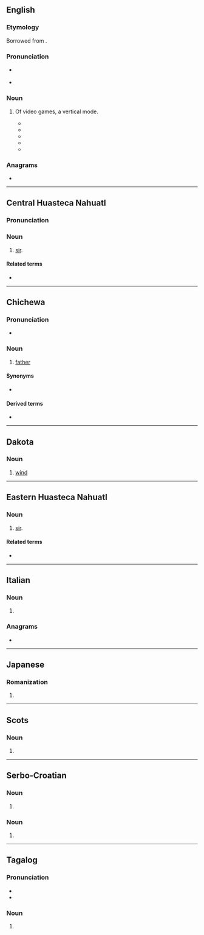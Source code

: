 {{also|Tate|tâte|tâté|täte|tatë|tatę|-tate|тате}}
==English==

===Etymology===
Borrowed from {{bor|en|ja|たて}}.

===Pronunciation===
* {{IPA|en|/tɔːteɪ/|/teɪt/}} {{qualifier|The second is Anglicized and as if the etymology was from ''[[rotate]]''; the first is closer to the Japanese original.}}
* {{rhymes|en|ɔːteɪ|eɪt|s1=2|s2=1}}

===Noun===
{{en-noun|-}}

# {{rfv-sense|en}} {{lb|en|video games}} Of video games, a vertical mode.
#* {{quote-newsgroup|en|url=https://groups.google.com/g/uk.games.video.dreamcast/c/-YUiki3C7KA/m/Ax9JazF8JhcJ|title=What television are you using with your console?|group=uk.games.video.dreamcast|author=JigsawMan|date=20 Sept 2002, 17:41:53|passage=This is a monitor, not a TV - but I LOVE it for gaming purposes as I can easily rotate the screen. I had to unscrew the rotation mechanism and flip it around so that '''Tate''' mode games play the right way up.}}
#* {{quote-newsgroup|en|url=https://groups.google.com/g/uk.games.video.misc/c/Jl1r2IvhsUU/m/Qza-qX-_1m4J|title=Good 4:3 TV for Gaming?|group=uk.games.video.misc|author=Dan|date=4 Aug 2003, 15:03:35|passage=Shiki is good, haven;t played that in '''tate''' mode yet. I though Psyvariar was boring to begin with - but that was because I just didn;t 'get' the game. Now I love it. Haven;t played that in '''Tate''' yet either. Hence the need for a whizz bang TV!}}
#* {{quote-newsgroup|en|url=https://groups.google.com/g/alt.games.video.xbox/c/tp1q0PtAULA/m/1ztk4QWJlmkJ|title=Midway arcade classics|group=alt.games.video.xbox|author=EssenceK|date=4 Dec 2003, 03:06:53|passage=Perhaps the next generation of consoles, with more RAM, will finally give us some worthy collections. All vertical games should have '<b>tate</b>' capability, Menus should be slick, with full-screen detailed adverts, commercials, interviews w/developer, etc.}}
#* {{quote-newsgroup|en|url=https://groups.google.com/g/rec.games.video.classic/c/mX8IPZbDEv4/m/pMCI-dbqE_YJ|title=What size TV do you use to play classic games?|group=rec.games.video.classic|author=crymad|date=21 Sept 2005, 16:03:12|passage=I think the small size of the screen allows the eye to take in the entire playfield, lessening the chances of dying from some unseen projectile catching your vision off guard. Plus, it's a snap to< flip the monitor vertically to play in "'''tate'''" mode.}}
#* {{quote-newsgroup|en|url=https://groups.google.com/g/alt.tv.tech.hdtv/c/8pbaaFHYX-k/m/bmXViY_5VPEJ|title=Aspect ratio 16:9|group=alt.tv.tech.hdtv|author=Daniel W. Rouse Jr.|date=17 Oct 2009, 12:19:38|passage=Many would likely not orient their screen in a vertical or '''tate''' orientation (i.e, turned sideways as a vertical monitor) and many of these games do not have a rotation feature to support vertical/'''tate''' monitor orientation (although some do support it but then it means rotating the monitor to play and then rotating back afterward).}}

===Anagrams===
* {{anagrams|en|a=aett|Etta|Teat|Teta|aett|teat}}

----

==Central Huasteca Nahuatl==

===Pronunciation===
{{rfp|nch}}

===Noun===
{{head|nch|noun}}

# [[sir]].

====Related terms====
* {{l|nch|nane}}

----

==Chichewa==

===Pronunciation===
* {{ny-IPA|taté}}

===Noun===
{{ny-noun|taté|1a}}

# [[father]]

====Synonyms====
* {{l|ny|bambo}}

====Derived terms====
* {{l|ny|Atate}}

{{topics|ny|Family}}

----

==Dakota==

===Noun===
{{head|dak|noun}}

# [[wind]]

----

==Eastern Huasteca Nahuatl==

===Noun===
{{head|nhe|noun}}

# [[sir]].

====Related terms====
* {{l|nhe|nane}}

----

==Italian==

===Noun===
{{head|it|noun form|g=f}}

# {{plural of|it|tata}}

===Anagrams===
* {{anagrams|it|a=aett|-etta|Teta|atte|etta-|teta}}

----

==Japanese==

===Romanization===
{{ja-romaji}}

# {{ja-romanization of|たて}}

----

==Scots==

===Noun===
{{head|sco|noun}}

# {{alternative spelling of|sco|tait|nodot=1}}

----

==Serbo-Croatian==

===Noun===
{{sh-noun-form}}

# {{inflection of|sh|tat||voc|s}}

===Noun===
{{sh-noun-form}}

# {{inflection of|sh|tata||gen|s|;|nom//acc//voc|p}}

----

==Tagalog==

===Pronunciation===
* {{hyph|tl|ta|te}}
* {{tl-IPA|tatê}}

===Noun===
{{tl-noun|tatê}}

# {{alternative case form of|tl|Tate||slang: United States|nodot=1}}